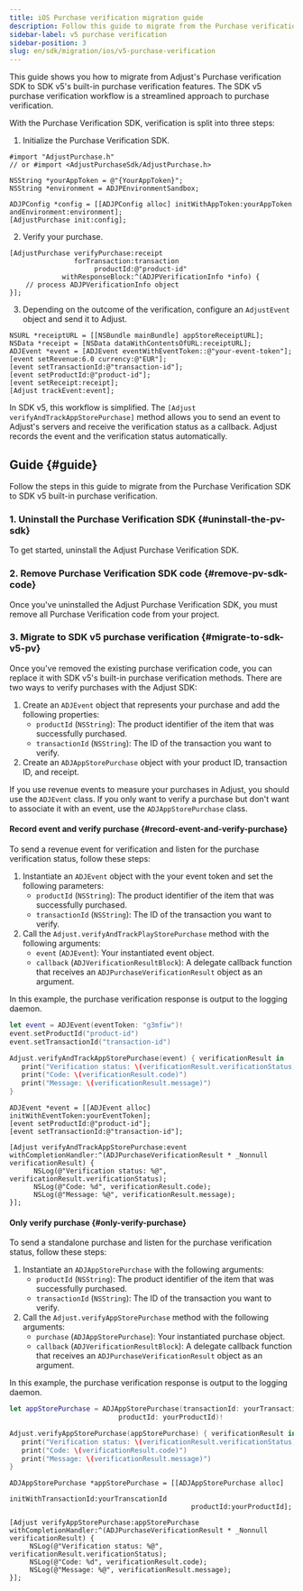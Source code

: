 ```yaml
---
title: iOS Purchase verification migration guide
description: Follow this guide to migrate from the Purchase verification SDK to SDK v5's built-in purchase verification features.
sidebar-label: v5 purchase verification
sidebar-position: 3
slug: en/sdk/migration/ios/v5-purchase-verification
---
```


This guide shows you how to migrate from Adjust's Purchase verification SDK to SDK v5's built-in purchase verification features. The SDK v5 purchase verification workflow is a streamlined approach to purchase verification.

With the Purchase Verification SDK, verification is split into three steps:

1. Initialize the Purchase Verification SDK.

```objc
#import "AdjustPurchase.h"
// or #import <AdjustPurchaseSdk/AdjustPurchase.h>

NSString *yourAppToken = @"{YourAppToken}";
NSString *environment = ADJPEnvironmentSandbox;

ADJPConfig *config = [[ADJPConfig alloc] initWithAppToken:yourAppToken andEnvironment:environment];
[AdjustPurchase init:config];
```

2. Verify your purchase.

```objc
[AdjustPurchase verifyPurchase:receipt
                forTransaction:transaction
                     productId:@"product-id"
             withResponseBlock:^(ADJPVerificationInfo *info) {
    // process ADJPVerificationInfo object
}];
```

3. Depending on the outcome of the verification, configure an `AdjustEvent` object and send it to Adjust.

```objc
NSURL *receiptURL = [[NSBundle mainBundle] appStoreReceiptURL];
NSData *receipt = [NSData dataWithContentsOfURL:receiptURL];
ADJEvent *event = [ADJEvent eventWithEventToken::@"your-event-token"];
[event setRevenue:6.0 currency:@"EUR"];
[event setTransactionId:@"transaction-id"];
[event setProductId:@"product-id"];
[event setReceipt:receipt];
[Adjust trackEvent:event];
```

In SDK v5, this workflow is simplified. The `[Adjust verifyAndTrackAppStorePurchase]` method allows you to send an event to Adjust's servers and receive the verification status as a callback. Adjust records the event and the verification status automatically.

## Guide {#guide}

Follow the steps in this guide to migrate from the Purchase Verification SDK to SDK v5 built-in purchase verification.

### 1. Uninstall the Purchase Verification SDK {#uninstall-the-pv-sdk}

To get started, uninstall the Adjust Purchase Verification SDK.

### 2. Remove Purchase Verification SDK code {#remove-pv-sdk-code}

Once you've uninstalled the Adjust Purchase Verification SDK, you must remove all Purchase Verification code from your project.

### 3. Migrate to SDK v5 purchase verification {#migrate-to-sdk-v5-pv}

Once you've removed the existing purchase verification code, you can replace it with SDK v5's built-in purchase verification methods. There are two ways to verify purchases with the Adjust SDK:

1. Create an `ADJEvent` object that represents your purchase and add the following properties:
   -  `productId` (`NSString`): The product identifier of the item that was successfully purchased.
   -  `transactionId` (`NSString`): The ID of the transaction you want to verify.
2. Create an `ADJAppStorePurchase` object with your product ID, transaction ID, and receipt.

<Callout type="tip">

If you use revenue events to measure your purchases in Adjust, you should use the `ADJEvent` class. If you only want to verify a purchase but don't want to associate it with an event, use the `ADJAppStorePurchase` class.

</Callout>

#### Record event and verify purchase {#record-event-and-verify-purchase}

To send a revenue event for verification and listen for the purchase verification status, follow these steps:

1. Instantiate an `ADJEvent` object with the your event token and set the following parameters:
   -  `productId` (`NSString`): The product identifier of the item that was successfully purchased.
   -  `transactionId` (`NSString`): The ID of the transaction you want to verify.
2. Call the `Adjust.verifyAndTrackPlayStorePurchase` method with the following arguments:
   -  `event` (`ADJEvent`): Your instantiated event object.
   -  `callback` (`ADJVerificationResultBlock`): A delegate callback function that receives an `ADJPurchaseVerificationResult` object as an argument.

In this example, the purchase verification response is output to the logging daemon.

<Tabs>
<Tab title="Swift" sync="swift">

```swift
let event = ADJEvent(eventToken: "g3mfiw")!
event.setProductId("product-id")
event.setTransactionId("transaction-id")

Adjust.verifyAndTrackAppStorePurchase(event) { verificationResult in
   print("Verification status: \(verificationResult.verificationStatus)")
   print("Code: \(verificationResult.code)")
   print("Message: \(verificationResult.message)")
}
```

</Tab>
<Tab title="Objective-C" sync="objc">

```objc
ADJEvent *event = [[ADJEvent alloc] initWithEventToken:yourEventToken];
[event setProductId:@"product-id"];
[event setTransactionId:@"transaction-id"];

[Adjust verifyAndTrackAppStorePurchase:event withCompletionHandler:^(ADJPurchaseVerificationResult * _Nonnull verificationResult) {
      NSLog(@"Verification status: %@", verificationResult.verificationStatus);
      NSLog(@"Code: %d", verificationResult.code);
      NSLog(@"Message: %@", verificationResult.message);
}];
```

</Tab>
</Tabs>

#### Only verify purchase {#only-verify-purchase}

To send a standalone purchase and listen for the purchase verification status, follow these steps:

1. Instantiate an `ADJAppStorePurchase` with the following arguments:
   -  `productId` (`NSString`): The product identifier of the item that was successfully purchased.
   -  `transactionId` (`NSString`): The ID of the transaction you want to verify.
2. Call the `Adjust.verifyAppStorePurchase` method with the following arguments:
   -  `purchase` (`ADJAppStorePurchase`): Your instantiated purchase object.
   -  `callback` (`ADJVerificationResultBlock`): A delegate callback function that receives an `ADJPurchaseVerificationResult` object as an argument.

In this example, the purchase verification response is output to the logging daemon.

<Tabs>
<Tab title="Swift" sync="swift">

```swift
let appStorePurchase = ADJAppStorePurchase(transactionId: yourTransactionId,
                           productId: yourProductId)!

Adjust.verifyAppStorePurchase(appStorePurchase) { verificationResult in
   print("Verification status: \(verificationResult.verificationStatus)")
   print("Code: \(verificationResult.code)")
   print("Message: \(verificationResult.message)")
}
```

</Tab>
<Tab title="Objective-C" sync="objc">

```objc
ADJAppStorePurchase *appStorePurchase = [[ADJAppStorePurchase alloc]
                                             initWithTransactionId:yourTranscationId
                                             productId:yourProductId];

[Adjust verifyAppStorePurchase:appStorePurchase withCompletionHandler:^(ADJPurchaseVerificationResult * _Nonnull verificationResult) {
     NSLog(@"Verification status: %@", verificationResult.verificationStatus);
     NSLog(@"Code: %d", verificationResult.code);
     NSLog(@"Message: %@", verificationResult.message);
}];
```

</Tab>
</Tabs>
